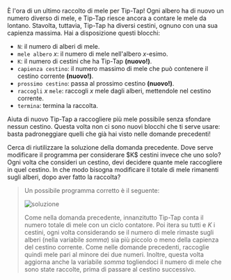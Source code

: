 
È l'ora di un ultimo raccolto di mele per Tip-Tap!
Ogni albero ha di nuovo un numero diverso di mele, e Tip-Tap riesce ancora a contare le mele da lontano.
Stavolta, tuttavia, Tip-Tap ha diversi cestini, ognuno con una sua capienza massima.
Hai a disposizione questi blocchi:

- `N`: il numero di alberi di mele.
- `mele albero` $x$: il numero di mele nell'albero $x$-esimo.
- `K`: il numero di cestini che ha Tip-Tap **(nuovo!)**.
- `capienza cestino`: il numero massimo di mele che può contenere il cestino corrente **(nuovo!)**.
- `prossimo cestino`: passa al prossimo cestino **(nuovo!)**.
- `raccogli` $x$ `mele`: raccogli $x$ mele dagli alberi, mettendole nel cestino corrente.
- `termina`: termina la raccolta.

Aiuta di nuovo Tip-Tap a raccogliere più mele possibile senza sfondare nessun cestino.
Questa volta non ci sono nuovi blocchi che ti serve usare: basta padroneggiare quelli che già hai visto
nelle domande precedenti!

<Hint label="suggerimento 1">
  Cerca di riutilizzare la soluzione della domanda precedente.
  Dove serve modificare il programma per considerare $K$ cestini invece che uno solo?
</Hint>

<Hint label="suggerimento 2">
  Ogni volta che consideri un cestino, devi decidere quante mele raccogliere in quel cestino.
  In che modo bisogna modificare il totale di mele rimanenti sugli alberi, dopo aver fatto la raccolta?
</Hint>

<Blockly
  toolbox={toolbox}
  customBlocks={customBlocks}
  initialBlocks={initialBlocks}
  testcases={testcases}
  visualizer={Visualizer}
/>

> Un possibile programma corretto è il seguente:
>
> ![soluzione](sol.png)
>
> Come nella domanda precedente, innanzitutto Tip-Tap conta il numero totale di mele
> con un ciclo contatore. Poi itera su tutti e $K$ i cestini, ogni volta considerando
> se il numero di mele rimaste sugli alberi (nella variabile _somma_) sia più piccolo
> o meno della capienza del cestino corrente. Come nelle domande precedenti, raccoglie
> quindi mele pari al minore dei due numeri. Inoltre, questa volta aggiorna anche la
> variabile _somma_ togliendoci il numero di mele che sono state raccolte, prima di
> passare al cestino successivo.